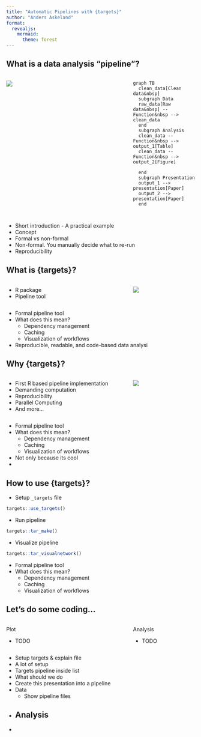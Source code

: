 ```yaml
---
title: "Automatic Pipelines with {targets}"
author: "Anders Askeland"
format: 
  revealjs:
    mermaid:
      theme: forest
---
```


## What is a data analysis "pipeline"?

::: columns
::: {.column width="60%"}
![](images/factory.png)
:::

::: {.column width="30%"}
```mermaid
graph TB
  clean_data[Clean data&nbsp]
  subgraph Data
  raw_data[Raw data&nbsp] -- Function&nbsp --> clean_data
  end
  subgraph Analysis
  clean_data -- Function&nbsp --> output_1[Table]
  clean_data -- Function&nbsp --> output_2[Figure]

  end
  subgraph Presentation
  output_1 --> presentation[Paper]
  output_2 --> presentation[Paper]
  end
  
```
:::
:::

::: notes
-   Short introduction - A practical example
-   Concept
-   Formal vs non-formal
  - Non-formal. You manually decide what to re-run
-   Reproducibility
:::

## What is {targets}?
::: columns
::: {.column width="60%"}
-   R package
-   Pipeline tool
:::

::: {.column width="30%"}
![](images/targets_logo.svg)

:::
:::



::: notes
-  Formal pipeline tool
-  What does this mean?
   - Dependency management
   - Caching
   - Visualization of workflows
- Reproducible, readable, and code-based data analysi
:::

## Why {targets}?
::: columns
::: {.column width="60%"}
-   First R based pipeline implementation
-   Demanding computation
-   Reproducibility
-   Parallel Computing
-   And more...
:::

::: {.column width="30%"}
![](images/question.png)

:::
:::



::: notes
-  Formal pipeline tool
-  What does this mean?
   - Dependency management
   - Caching
   - Visualization of workflows
-  Not only because its cool
-  
   
:::

## How to use {targets}?


-   Setup `_targets` file

```.r
targets::use_targets()
```
-   Run pipeline
```.r
targets::tar_make()
```
-   Visualize pipeline
```.r
targets::tar_visualnetwork()
```

::: notes
-  Formal pipeline tool
-  What does this mean?
   - Dependency management
   - Caching
   - Visualization of workflows
   
:::


## Let's do some coding...

::: columns
::: {.column width="60%"}
Plot

-   TODO
:::

::: {.column width="30%"}
Analysis

-   TODO
:::
:::


::: notes
-  Setup targets & explain file
  - A lot of setup
  - Targets pipeline inside list 
-  What should we do
  - Create this presentation into a pipeline
-  Data
   - Show pipeline files
-  Analysis
   - 
-  
:::

